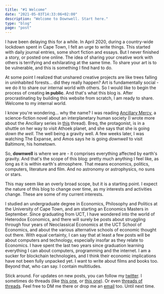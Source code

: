 ```yaml
---
title: "#1 Welcome"
date: "2021-05-03T14:33:06+02:00"
description: "Welcome to Downwell. Start here."
type: "blog"
page: "post"
---
```


I have been delaying this for a while. In April 2020, during a country-wide lockdown spent in Cape Town, I felt an urge to write things. This started with daily journal entries, some short fiction and essays. But I never finished a story, or posted one online. The idea of sharing your creative work with others is terrifying and exhilarating at the same time. To share your art is to be vulnerable, and this is something I find hard to do.

At some point I realized that unshared creative projects are like trees falling in uninhabited forests... did they really happen? Art is fundamentally social - we do it to share our internal world with others. So I would like to begin the process of creating **in public**. And that's what this blog is. After procrastinating by building this website from scratch, I am ready to share. Welcome to my internal world.

I know you're wondering... why the name? I was reading [Ancillary Mercy](https://en.wikipedia.org/wiki/Ancillary_Mercy), a science-fiction novel about an interplanetary human society (I wrote more about the Ancillary series in [this](https://twitter.com/emilioemmanueI/status/1361249411117035526) thread). Breq, the protagonist, is in a shuttle on her way to visit Athoek planet, and she says that she is going _down the well_. The well being a gravity well. A few weeks later, I was watching The Expanse, and Amos says he is going _downwell_ to visit Baltimore, his hometown.

So, **downwell** is where we are - it comprises everything affected by earth's gravity. And that's the scope of this blog: pretty much anything I feel like, as long as it is within earth's atmosphere. That means economics, politics, computers, literature and film. And no astronomy or astrophysics, no suns or stars.

This may seem like an overly broad scope, but it is a starting point. I expect the nature of this blog to change over time, as my interests and activities change. These are some of my current interests.

I studied an undergraduate degree in Economics, Philosophy and Politics at the University of Cape Town, and am starting an Economics Masters in September. Since graduating from UCT, I have wondered into the world of Heterodox Economics, and there will surely be posts about struggling through four years of Neoclassical Economics at the UCT School of Economics, and about the various alternative schools of economic thought out there. With equal certainty, I can say that at least a few posts will be about computers and technology, especially insofar as they relate to Economics. I have spent the last two years since graduation learning everything I can about computers, programming and the internet. I am a sucker for blockchain technologies, and I think their economic implications have not been fully unpacked yet. I want to write about films and books too. Beyond that, who can say. I contain multitiudes.

Stick around. For updates on new posts, you can follow my [twitter](https://twitter.com/emilioemmanueI). I sometimes do threads (like [this one](https://twitter.com/emilioemmanueI/status/1384102216290627592?s=20), or [this one](https://twitter.com/emilioemmanueI/status/1170037488192237569?s=20)). Or even [threads of threads](https://twitter.com/emilioemmanueI/status/1350897985245347841?s=20). Feel free to DM me there or drop me an [email](mailto:emilioziniades@gmail.com) too. Until next time.
